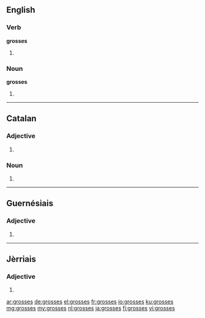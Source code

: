 ==English==

===Verb===
'''grosses'''
# {{third-person singular of|gross}}

===Noun===
'''grosses'''
# {{plural of|gross}}

----

==Catalan==

===Adjective===
{{ca-adj-form}}

# {{feminine plural of|gros|lang=ca}}

===Noun===
{{ca-noun-form|f|p}}
# {{plural of|grossa|lang=ca}}

----

==Guernésiais==

===Adjective===
{{roa-grn-adj-form|f|p}}

# {{form of|feminine plural|gros|lang=roa-grn}}

----

==Jèrriais==

===Adjective===
{{roa-jer-adj-form|f|p}}

# {{form of|feminine plural|gros|lang=roa-jer}}

[[ar:grosses]]
[[de:grosses]]
[[el:grosses]]
[[fr:grosses]]
[[io:grosses]]
[[ku:grosses]]
[[mg:grosses]]
[[my:grosses]]
[[nl:grosses]]
[[ja:grosses]]
[[fi:grosses]]
[[vi:grosses]]